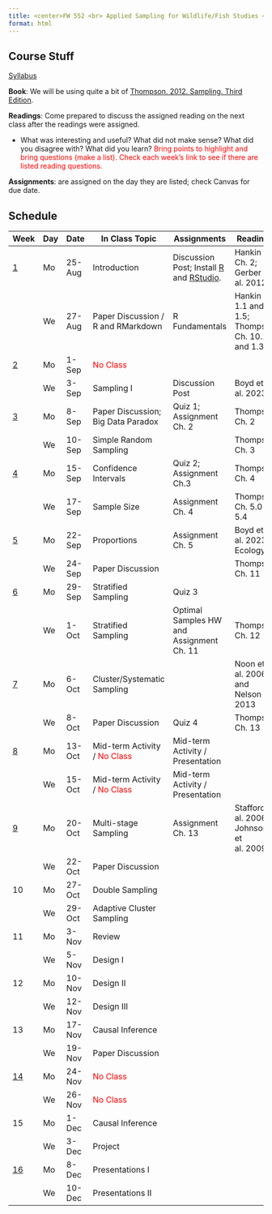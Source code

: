 ```yaml
---
title: <center>FW 552 <br> Applied Sampling for Wildlife/Fish Studies <br> (Fall 2025)</center>
format: html
---
```

## Course Stuff

```{=html}
<title>Schedule</title>
<style type="text/css">

code.r{
  font-size: 30px;
}
</style>

<a href="/FW552/Syllabus.qmd">Syllabus</a></p>
```

**Book**: We will be using quite a bit of [Thompson. 2012. Sampling. Third Edition](/readings552/Sampling - 2012 - Thompson.pdf).

**Readings**: Come prepared to discuss the assigned reading on the next class after the readings were assigned. 

- What was interesting and useful? What did not make sense? What did you disagree with? What did you learn? <span style="color:red">Bring points to highlight and bring questions (make a list). Check each week's link to see if there are listed reading questions.</span>

**Assignments**: are assigned on the day they are listed; check Canvas for due date.



  

## Schedule 

Week                                |	Day|	Date     | 	In Class Topic                         | Assignments           |	   Readings
-                                   | -- | -----     |----                  | ----  |----                                  
<a href="/FW552/week1.qmd">1</a>    | Mo | 25-Aug	   | Introduction                            | Discussion Post; Install [R](https://www.r-project.org/) and [RStudio](https://posit.co/download/rstudio-desktop/). |  Hankin Ch. 2; Gerber et al. 2012                    
&nbsp;                              |	We | 27-Aug	   | Paper Discussion / R and RMarkdown      | R Fundamentals           | Hankin Ch 1.1 and 1.5; Thompson Ch. 10.1 and 1.3
<a href="/FW552/week2.qmd">2</a>    |	Mo | 1-Sep	   | <span style="color:red">No Class</span> |                          |                         
&nbsp;                              | We | 3-Sep	   | Sampling I                              | Discussion Post          | Boyd et al. 2023 
<a href="/FW552/week3.qmd">3</a>    |	Mo | 8-Sep	   | Paper Discussion; Big Data Paradox      | Quiz 1; Assignment Ch. 2 | Thompson Ch. 2        
&nbsp;                              |	We | 10-Sep	   | Simple Random Sampling                  |                          | Thompson Ch. 3   
<a href="/FW552/week4.qmd">4</a>    |	Mo | 15-Sep	   | Confidence Intervals                    | Quiz 2; Assignment Ch.3  | Thompson Ch. 4          
&nbsp;                              |	We | 17-Sep	   | Sample Size                             | Assignment Ch. 4         | Thompson Ch. 5.0 - 5.4 
<a href="/FW552/week5.qmd">5</a>    |	Mo | 22-Sep	   | Proportions                             | Assignment Ch. 5         | Boyd et al. 2023 Ecology
&nbsp;                              |	We | 24-Sep	   | Paper Discussion                        |                          | Thompson Ch. 11
<a href="/FW552/week6.qmd">6</a>    |	Mo | 29-Sep	   | Stratified Sampling                     | Quiz 3                   |               
&nbsp;                              |	We | 1-Oct	   | Stratified Sampling                     | Optimal Samples HW and Assignment Ch. 11  |  Thompson Ch. 12     
<a href="/FW552/week7.qmd">7</a>    |	Mo | 6-Oct	   | Cluster/Systematic Sampling             |                   | Noon et al. 2006 and Nelson 2013  
&nbsp;                              |	We | 8-Oct	   | Paper Discussion                        | Quiz 4                |  Thompson Ch. 13                
<a href="/FW552/week8.qmd">8</a>    |	Mo | 13-Oct    | Mid-term Activity  / <span style="color:red">No Class</span>   | Mid-term Activity / Presentation   |      
&nbsp;                              |	We | 15-Oct	   | Mid-term Activity / <span style="color:red">No Class</span>    | Mid-term Activity / Presentation  |              
<a href="/FW552/week9.qmd">9</a>    |	Mo | 20-Oct	   | Multi-stage Sampling                    |  Assignment Ch. 13   | Stafford et al. 2006; Johnson et al. 2009   
&nbsp;                              |	We | 22-Oct	   | Paper Discussion                        |                   |                       
10                                  | Mo | 27-Oct    | Double Sampling                         |                   |                  
&nbsp;                              | We | 29-Oct	   | Adaptive Cluster Sampling                                   |                   |  
11                                  | Mo | 3-Nov	   | Review                   |                   |                   
&nbsp;                              | We | 5-Nov	   | Design I                 |                   |                     
12                                  | Mo | 10-Nov	   | Design II                |                   |                                
&nbsp;                              | We | 12-Nov	   | Design III               |                   |          
13                                  | Mo | 17-Nov	   | Causal Inference                        |                   |                   
&nbsp;                              | We | 19-Nov	   | Paper Discussion                        |                   |                             
<a href="/FW552/week14.qmd">14</a>  | Mo | 24-Nov	   | <span style="color:red">No Class</span> |                   |                          
&nbsp;                              | We | 26-Nov	   | <span style="color:red">No Class</span> |                   |                      
15                                  | Mo | 1-Dec	   | Causal Inference                    |                   |             
&nbsp;                              | We | 3-Dec	   | Project                                 |                   |           
<a href="/FW552/week16.qmd">16</a>  | Mo | 8-Dec	   | Presentations I                         |                   |           
&nbsp;                              | We | 10-Dec	   | Presentations II                         |                   |                                     
